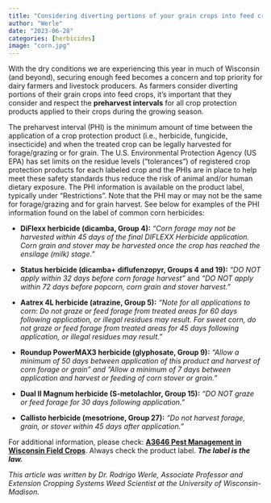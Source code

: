 ```yaml
---
title: "Considering diverting portions of your grain crops into feed crops? Dont forget to check the preharvest intervals for applied crop protection products"
author: "Werle"
date: "2023-06-28"
categories: [herbicides]
image: "corn.jpg"
---
```


With the dry conditions we are experiencing this year in much of Wisconsin (and beyond), securing enough feed becomes a concern and top priority for dairy farmers and livestock producers. As farmers consider diverting portions of their grain crops into feed crops, it's important that they consider and respect the **preharvest intervals** for all crop protection products applied to their crops during the growing season.

The preharvest interval (PHI) is the minimum amount of time between the application of a crop protection product (i.e., herbicide, fungicide, insecticide) and when the treated crop can be legally harvested for forage/grazing or for grain. The U.S. Environmental Protection Agency (US EPA) has set limits on the residue levels ("tolerances") of registered crop protection products for each labeled crop and the PHIs are in place to help meet these safety standards thus reduce the risk of animal and/or human dietary exposure. The PHI information is available on the product label, typically under "Restrictions". Note that the PHI may or may not be the same for forage/grazing and for grain harvest. See below for examples of the PHI information found on the label of common corn herbicides:

-   **DiFlexx herbicide (dicamba, Group 4):** *"Corn forage may not be harvested within 45 days of the final DIFLEXX Herbicide application. Corn grain and stover may be harvested once the crop has reached the ensilage (milk) stage."*

-   **Status herbicide (dicamba+ diflufenzopyr, Groups 4 and 19):** *"DO NOT apply within 32 days before corn forage harvest"* and *"DO NOT apply within 72 days before popcorn, corn grain and stover harvest."*

-   **Aatrex 4L herbicide (atrazine, Group 5):** *"Note for all applications to corn: Do not graze or feed forage from treated areas for 60 days following application, or illegal residues may result. For sweet corn, do not graze or feed forage from treated areas for 45 days following application, or illegal residues may result."*

-   **Roundup PowerMAX3 herbicide (glyphosate, Group 9):** *"Allow a minimum of 50 days between application of this product and harvest of corn forage or grain*" and *"Allow a minimum of 7 days between application and harvest or feeding of corn stover or grain."*

-   **Dual II Magnum herbicide (S-metolachlor, Group 15):** *"DO NOT graze or feed forage for 30 days following application."*

-   **Callisto herbicide (mesotrione, Group 27):** *"Do not harvest forage, grain, or stover within 45 days after application."*

For additional information, please check: [**A3646 Pest Management in Wisconsin Field Crops**](https://cropsandsoils.extension.wisc.edu/files/2022/12/A3646_Book_web.pdf). Always check the product label. ***The label is the law.***

*This article was written by Dr. Rodrigo Werle, Associate Professor and Extension Cropping Systems Weed Scientist at the University of Wisconsin-Madison.*
